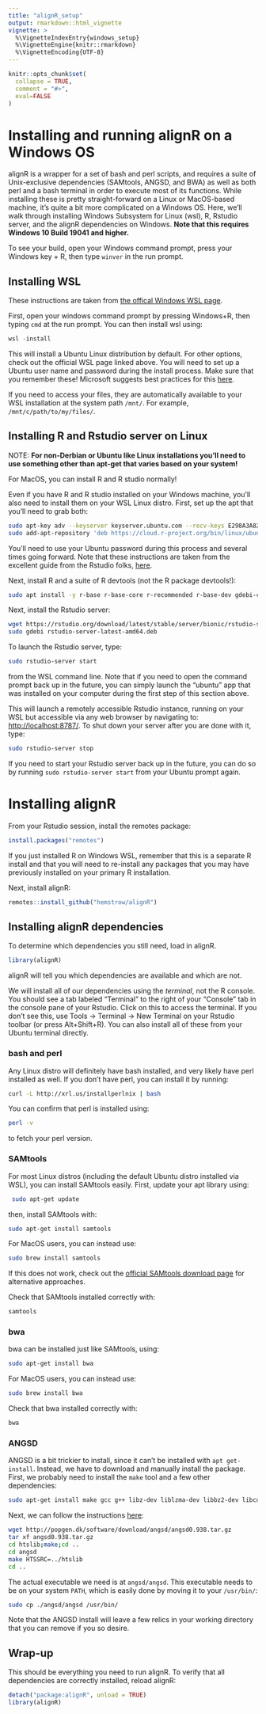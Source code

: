 ```yaml
---
title: "alignR_setup"
output: rmarkdown::html_vignette
vignette: >
  %\VignetteIndexEntry{windows_setup}
  %\VignetteEngine{knitr::rmarkdown}
  %\VignetteEncoding{UTF-8}
---
```


```r
knitr::opts_chunk$set(
  collapse = TRUE,
  comment = "#>",
  eval=FALSE
)
```

# Installing and running alignR on a Windows OS

alignR is a wrapper for a set of bash and perl scripts, and requires a suite of Unix-exclusive dependencies (SAMtools, ANGSD, and BWA) as well as both perl and a bash terminal in order to execute most of its functions. While installing these is pretty straight-forward on a Linux or MacOS-based machine, it's quite a bit more complicated on a Windows OS. Here, we'll walk through installing Windows Subsystem for Linux (wsl), R, Rstudio server, and the alignR dependencies on Windows. **Note that this requires Windows 10 Build 19041 and higher.**

To see your build, open your Windows command prompt, press your Windows key + R, then type `winver` in the run prompt.

## Installing WSL

These instructions are taken from [the offical Windows WSL page](https://docs.microsoft.com/en-us/windows/wsl/install).

First, open your windows command prompt by pressing Windows+R, then typing `cmd` at the run prompt. You can then install wsl using:

```powershell
wsl -install
```

This will install a Ubuntu Linux distribution by default. For other options, check out the official WSL page linked above. You will need to set up a Ubuntu user name and password during the install process. Make sure that you remember these! Microsoft suggests best practices for this [here](https://docs.microsoft.com/en-us/windows/wsl/setup/environment#set-up-your-linux-username-and-password).

If you need to access your files, they are automatically available to your WSL installation at the system path `/mnt/`. For example, `/mnt/c/path/to/my/files/`.

## Installing R and Rstudio server on Linux

NOTE: **For non-Derbian or Ubuntu like Linux installations you'll need to use something other than apt-get that varies based on your system!**

For MacOS, you can install R and R studio normally!

Even if you have R and R studio installed on your Windows machine, you'll also need to install them on your WSL Linux distro. First, set up the apt that you'll need to grab both:

```bash
sudo apt-key adv --keyserver keyserver.ubuntu.com --recv-keys E298A3A825C0D65DFD57CBB651716619E084DAB9
sudo add-apt-repository 'deb https://cloud.r-project.org/bin/linux/ubuntu focal-cran40/'
```

You'll need to use your Ubuntu password during this process and several times going forward. Note that these instructions are taken from the excellent guide from the Rstudio folks, [here](https://support.rstudio.com/hc/en-us/articles/360049776974-Using-RStudio-Server-in-Windows-WSL2).

Next, install R and a suite of R devtools (not the R package devtools!):

```bash
sudo apt install -y r-base r-base-core r-recommended r-base-dev gdebi-core build-essential libcurl4-gnutls-dev libxml2-dev libssl-dev
```

Next, install the Rstudio server:

```bash
wget https://rstudio.org/download/latest/stable/server/bionic/rstudio-server-latest-amd64.deb
sudo gdebi rstudio-server-latest-amd64.deb
```

To launch the Rstudio server, type:

```bash
sudo rstudio-server start
```

from the WSL command line. Note that if you need to open the command prompt back up in the future, you can simply launch the "ubuntu" app that was installed on your computer during the first step of this section above.

This will launch a remotely accessible Rstudio instance, running on your WSL but accessible via any web browser by navigating to: <http://localhost:8787/>. To shut down your server after you are done with it, type:

```bash
sudo rstudio-server stop
```

If you need to start your Rstudio server back up in the future, you can do so by running `sudo rstudio-server start` from your Ubuntu prompt again.

# Installing alignR

From your Rstudio session, install the remotes package:

```r
install.packages("remotes")
```

If you just installed R on Windows WSL, remember that this is a separate R install and that you will need to re-install any packages that you may have previously installed on your primary R installation.

Next, install alignR:

```r
remotes::install_github("hemstrow/alignR")
```

## Installing alignR dependencies

To determine which dependencies you still need, load in alignR.

```r
library(alignR)
```

alignR will tell you which dependencies are available and which are not.

We will install all of our dependencies using the *terminal*, not the R console. You should see a tab labeled "Terminal" to the right of your "Console" tab in the console pane of your Rstudio. Click on this to access the terminal. If you don't see this, use Tools -\> Terminal -\> New Terminal on your Rstudio toolbar (or press Alt+Shift+R). You can also install all of these from your Ubuntu terminal directly.

### bash and perl



Any Linux distro will definitely have bash installed, and very likely have perl installed as well. If you don't have perl, you can install it by running:

```bash
curl -L http://xrl.us/installperlnix | bash
```

You can confirm that perl is installed using:

```bash
perl -v
```

to fetch your perl version.

### SAMtools

For most Linux distros (including the default Ubuntu distro installed via WSL), you can install SAMtools easily. First, update your apt library using:

```bash
 sudo apt-get update
```

then, install SAMtools with:

```bash
sudo apt-get install samtools
```

For MacOS users, you can instead use:

```bash
sudo brew install samtools
```



If this does not work, check out the [official SAMtools download page](http://www.htslib.org/download/) for alternative approaches.

Check that SAMtools installed correctly with:

```bash
samtools
```

### bwa

bwa can be installed just like SAMtools, using:

```bash
sudo apt-get install bwa
```

For MacOS users, you can instead use:

```bash
sudo brew install bwa
```


Check that bwa installed correctly with:

```bash
bwa
```

### ANGSD

ANGSD is a bit trickier to install, since it can't be installed with `apt get-install`. Instead, we have to download and manually install the package. First, we probably need to install the `make` tool and a few other dependencies:

```bash
sudo apt-get install make gcc g++ libz-dev liblzma-dev libbz2-dev libcurl-dev libcurl4-openssl-dev
```

Next, we can follow the instructions [here](http://www.popgen.dk/angsd/index.php/Installation):

```bash
wget http://popgen.dk/software/download/angsd/angsd0.938.tar.gz
tar xf angsd0.938.tar.gz
cd htslib;make;cd ..
cd angsd
make HTSSRC=../htslib
cd ..
```

The actual executable we need is at `angsd/angsd`. This executable needs to be on your system `PATH`, which is easily done by moving it to your `/usr/bin/`:

```bash
sudo cp ./angsd/angsd /usr/bin/
```

Note that the ANGSD install will leave a few relics in your working directory that you can remove if you so desire.

## Wrap-up

This should be everything you need to run alignR. To verify that all dependencies are correctly installed, reload alignR:

```r
detach("package:alignR", unload = TRUE)
library(alignR)
```
